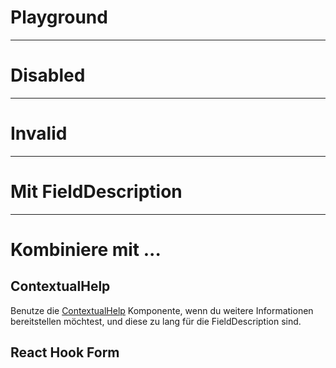# Playground

<LiveCodeEditor />

---

# Disabled

<LiveCodeEditor example="disabled" editorCollapsed />

---

# Invalid

<LiveCodeEditor example="invalid" editorCollapsed />

---

# Mit FieldDescription

<LiveCodeEditor example="fieldDescription" editorCollapsed />

---

# Kombiniere mit ...

## ContextualHelp

Benutze die [ContextualHelp](/03-components/overlays/contextual-help)
Komponente, wenn du weitere Informationen bereitstellen möchtest, und diese zu
lang für die FieldDescription sind.

<LiveCodeEditor example="contextualHelp" editorCollapsed />

## React Hook Form

<LiveCodeEditor example="form" editorCollapsed />
